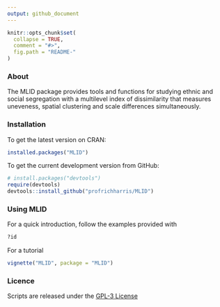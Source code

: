 ---
output: github_document
---

<!-- README.md is generated from README.Rmd. Please edit that file -->

```{r, echo = FALSE}
knitr::opts_chunk$set(
  collapse = TRUE,
  comment = "#>",
  fig.path = "README-"
)
```
### About

The MLID package provides tools and functions for studying ethnic and social segregation with a multilevel index of dissimilarity that measures uneveness, spatial clustering and scale differences simultaneously.

### Installation

To get the latest version on CRAN:

```{r, eval=FALSE}
installed.packages("MLID")
```

To get the current development version from GitHub:

```{r, eval=FALSE}
# install.packages("devtools")
require(devtools)
devtools::install_github("profrichharris/MLID")
```

### Using MLID

For a quick introduction, follow the examples provided with
```{r, eval=FALSE}
?id
```
For a tutorial
```{r, eval=FALSE}
vignette("MLID", package = "MLID")
```

### Licence

Scripts are released under the [GPL-3 License](https://www.gnu.org/licenses/gpl.html)
